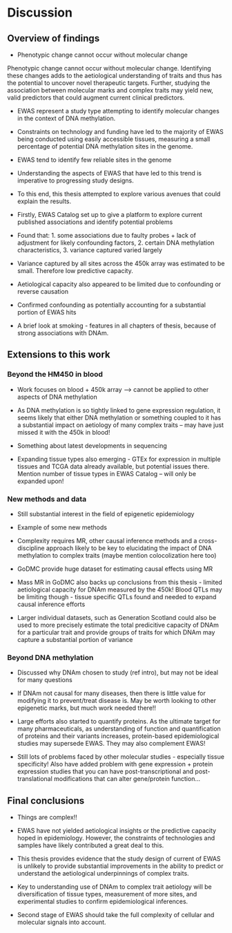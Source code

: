 # Discussion {#discussion-thesis}

## Overview of findings {#overview-08}

* Phenotypic change cannot occur without molecular change

Phenotypic change cannot occur without molecular change. Identifying these changes adds to the aetiological understanding of traits and thus has the potential to uncover novel therapeutic targets. Further, studying the association between molecular marks and complex traits may yield new, valid predictors that could augment current clinical predictors. 

* EWAS represent a study type attempting to identify molecular changes in the context of DNA methylation.

* Constraints on technology and funding have led to the majority of EWAS being conducted using easily accessible tissues, measuring a small percentage of potential DNA methylation sites in the genome. 

* EWAS tend to identify few reliable sites in the genome

* Understanding the aspects of EWAS that have led to this trend is imperative to progressing study designs. 

* To this end, this thesis attempted to explore various avenues that could explain the results. 

* Firstly, EWAS Catalog set up to give a platform to explore current published associations and identify potential problems

* Found that: 1. some associations due to faulty probes + lack of adjustment for likely confounding factors, 2. certain DNA methylation characteristics, 3. variance captured varied largely

* Variance captured by all sites across the 450k array was estimated to be small. Therefore low predictive capacity.

* Aetiological capacity also appeared to be limited due to confounding or reverse causation

* Confirmed confounding as potentially accounting for a substantial portion of EWAS hits

* A brief look at smoking - features in all chapters of thesis, because of strong associations with DNAm. 

## Extensions to this work {#extensions-to-work}

### Beyond the HM450 in blood {#beyond-the-hm450}

* Work focuses on blood + 450k array --> cannot be applied to other aspects of DNA methylation

* As DNA methylation is so tightly linked to gene expression regulation, it seems likely that either DNA methylation or something coupled to it has a substantial impact on aetiology of many complex traits -- may have just missed it with the 450k in blood!

* Something about latest developments in sequencing

* Expanding tissue types also emerging - GTEx for expression in multiple tissues and TCGA data already available, but potential issues there. Mention number of tissue types in EWAS Catalog -- will only be expanded upon!

### New methods and data {#new-methods-and-data}

* Still substantial interest in the field of epigenetic epidemiology

* Example of some new methods

* Complexity requires MR, other causal inference methods and a cross-discipline approach likely to be key to elucidating the impact of DNA methylation to complex traits (maybe mention colocolization here too)

* GoDMC provide huge dataset for estimating causal effects using MR

* Mass MR in GoDMC also backs up conclusions from this thesis - limited aetiological capacity for DNAm measured by the 450k! Blood QTLs may be limiting though - tissue specific QTLs found and needed to expand causal inference efforts

* Larger individual datasets, such as Generation Scotland could also be used to more precisely estimate the total predicitive capacity of DNAm for a particular trait and provide groups of traits for which DNAm may capture a substantial portion of variance

### Beyond DNA methylation {#beyond-dnam}

* Discussed why DNAm chosen to study (ref intro), but may not be ideal for many questions

* If DNAm not causal for many diseases, then there is little value for modifying it to prevent/treat disease is. May be worth looking to other epigenetic marks, but much work needed there!!

* Large efforts also started to quantify proteins. As the ultimate target for many pharmaceuticals, as understanding of function and quantification of proteins and their variants increases, protein-based epidemiological studies may supersede EWAS. They may also complement EWAS! 

* Still lots of problems faced by other molecular studies - especially tissue specificity! Also have added problem with gene expression + protein expression studies that you can have post-transcriptional and post-translational modifications that can alter gene/protein function...

## Final conclusions {#final-conclusions}

* Things are complex!! 

* EWAS have not yielded aetiological insights or the predictive capacity hoped in epidemiology. However, the constraints of technologies and samples have likely contributed a great deal to this. 

* This thesis provides evidence that the study design of current of EWAS is unlikely to provide substantial improvements in the ability to predict or understand the aetiological underpinnings of complex traits. 

* Key to understanding use of DNAm to complex trait aetiology will be diversification of tissue types, measurement of more sites, and experimental studies to confirm epidemiological inferences.

* Second stage of EWAS should take the full complexity of cellular and molecular signals into account. 


